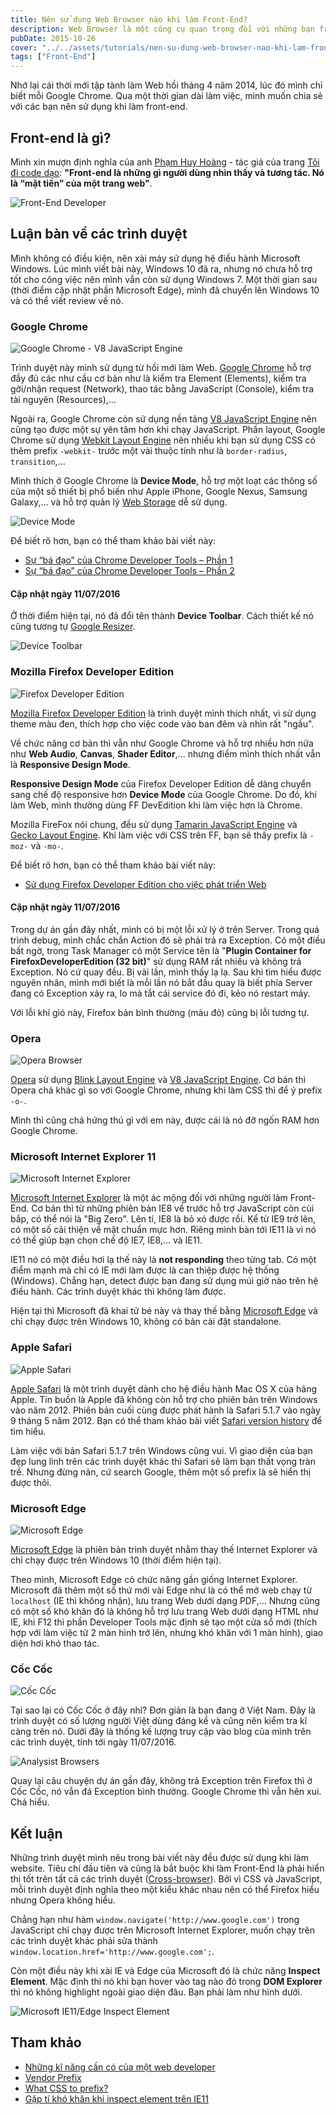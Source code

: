 ```yaml
---
title: Nên sử dụng Web Browser nào khi làm Front-End?
description: Web Browser là một công cụ quan trọng đối với những bạn front-end developer. Mình chia sẻ nên sử dụng web browser nào khi làm front-end. Điều này, mình rút ra được trong quá trình làm việc.
pubDate: 2015-10-26
cover: "../../assets/tutorials/nen-su-dung-web-browser-nao-khi-lam-front-end/frontend.jpg"
tags: ["Front-End"]
---
```


Nhớ lại cái thời mới tập tành làm Web hồi tháng 4 năm 2014, lúc đó mình chỉ biết mỗi Google Chrome. Qua một thời gian dài làm việc, mình muốn chia sẻ với các bạn nên sử dụng khi làm front-end.

## Front-end là gì?

Mình xin mượn định nghĩa của anh [Phạm Huy Hoàng](https://toidicodedao.wordpress.com/about/) - tác giả của trang [Tôi đi code dạo](https://toidicodedao.wordpress.com): **"Front-end là những gì người dùng nhìn thấy và tương tác. Nó là “mặt tiền” của một trang web"**.

![Front-End Developer](../../assets/tutorials/nen-su-dung-web-browser-nao-khi-lam-front-end/frontend.jpg)

## Luận bàn về các trình duyệt

Mình không có điều kiện, nên xài máy sử dụng hệ điều hành Microsoft Windows. Lúc mình viết bài này, Windows 10 đã ra, nhưng nó chưa hỗ trợ tốt cho công việc nên mình vẫn còn sử dụng Windows 7. Một thời gian sau (thời điểm cập nhật phần Microsoft Edge), mình đã chuyển lên Windows 10 và có thể viết review về nó.

### Google Chrome

![Google Chrome - V8 JavaScript Engine](../../assets/tutorials/nen-su-dung-web-browser-nao-khi-lam-front-end/Chrome-V8.png)

Trình duyệt này mình sử dụng từ hồi mới làm Web. [Google Chrome](https://en.wikipedia.org/wiki/Google_Chrome) hỗ trợ đầy đủ các như cầu cơ bản như là kiểm tra Element (Elements), kiểm tra gởi/nhận request (Network), thao tác bằng JavaScript (Console), kiểm tra tài nguyên (Resources),...

Ngoài ra, Google Chrome còn sử dụng nền tảng [V8 JavaScript Engine](<https://en.wikipedia.org/wiki/V8_(JavaScript_engine)>) nên cũng tạo được một sự yên tâm hơn khi chạy JavaScript. Phần layout, Google Chrome sử dụng [Webkit Layout Engine](https://en.wikipedia.org/wiki/WebKit) nên nhiều khi bạn sử dụng CSS có thêm prefix `-webkit-` trước một vài thuộc tính như là `border-radius`, `transition`,...

Mình thích ở Google Chrome là **Device Mode**, hỗ trợ một loạt các thông số của một số thiết bị phổ biến như Apple iPhone, Google Nexus, Samsung Galaxy,... và hỗ trợ quản lý [Web Storage](http://www.w3.org/TR/webstorage/) dễ sử dụng.

![Device Mode](../../assets/tutorials/nen-su-dung-web-browser-nao-khi-lam-front-end/chrome-devices.png)

Để biết rõ hơn, bạn có thể tham khảo bài viết này:

- [Sự “bá đạo” của Chrome Developer Tools – Phần 1](https://toidicodedao.wordpress.com/2015/10/08/su-ba-dao-cua-chrome-developer-tools-phan-1/)
- [Sự “bá đạo” của Chrome Developer Tools – Phần 2](https://toidicodedao.wordpress.com/2015/10/13/su-ba-dao-cua-chrome-developer-tools-phan-2/)

#### Cập nhật ngày 11/07/2016

Ở thời điểm hiện tại, nó đã đổi tên thành **Device Toolbar**. Cách thiết kế nó cũng tương tự [Google Resizer](http://design.google.com/resizer/).

![Device Toolbar](../../assets/tutorials/nen-su-dung-web-browser-nao-khi-lam-front-end/device-toolbar.png)

### Mozilla Firefox Developer Edition

![Firefox Developer Edition](../../assets/tutorials/nen-su-dung-web-browser-nao-khi-lam-front-end/DevEdition.png)

[Mozilla Firefox Developer Edition](https://www.mozilla.org/en-US/firefox/developer/) là trình duyệt mình thích nhất, vì sử dụng theme màu đen, thích hợp cho việc code vào ban đêm và nhìn rất "ngầu".

Về chức năng cơ bản thì vẫn như Google Chrome và hỗ trợ nhiều hơn nữa như **Web Audio**, **Canvas**, **Shader Editor**,... nhưng điểm mình thích nhất vẫn là **Responsive Design Mode**.

**Responsive Design Mode** của Firefox Developer Edition dễ dàng chuyển sang chế độ responsive hơn **Device Mode** của Google Chrome. Do đó, khi làm Web, mình thường dùng FF DevEdition khi làm việc hơn là Chrome.

Mozilla FireFox nói chung, đều sử dụng [Tamarin JavaScript Engine](<https://en.wikipedia.org/wiki/Tamarin_(software)>) và [Gecko Layout Engine](<https://en.wikipedia.org/wiki/Gecko_(software)>). Khi làm việc với CSS trên FF, bạn sẽ thấy prefix là `-moz-` và `-mo-`.

Để biết rõ hơn, bạn có thể tham khảo bài viết này:

- [Sử dụng Firefox Developer Edition cho việc phát triển Web](http://code.tutsplus.com/vi/tutorials/using-firefox-developer-edition-for-web-development--cms-23793)

#### Cập nhật ngày 11/07/2016

Trong dự án gần đây nhất, mình có bị một lỗi xử lý ở trên Server. Trong quá trình debug, mình chắc chắn Action đó sẽ phải trả ra Exception. Có một điều bất ngờ, trong Task Manager có một Service tên là "**Plugin Container for FirefoxDeveloperEdition (32 bit)**" sử dụng RAM rất nhiều và không trả Exception. Nó cứ quay đều. Bị vài lần, mình thấy lạ lạ. Sau khi tìm hiểu được nguyên nhân, mình mới biết là mỗi lần nó bắt đầu quay là biết phía Server đang có Exception xảy ra, lo mà tắt cái service đó đi, kẻo nó restart máy.

Với lỗi khỉ gió này, Firefox bản bình thường (màu đỏ) cũng bị lỗi tương tự.

### Opera

![Opera Browser](../../assets/tutorials/nen-su-dung-web-browser-nao-khi-lam-front-end/opera.jpg)

[Opera](http://www.opera.com) sử dụng [Blink Layout Engine](<https://en.wikipedia.org/wiki/Blink_(web_engine)>) và [V8 JavaScript Engine](<https://en.wikipedia.org/wiki/V8_(JavaScript_engine)>). Cơ bản thì Opera chả khác gì so với Google Chrome, nhưng khi làm CSS thì để ý prefix `-o-`.

Mình thì cũng chả hứng thú gì với em này, được cái là nó đỡ ngốn RAM hơn Google Chrome.

### Microsoft Internet Explorer 11

![Microsoft Internet Explorer](../../assets/tutorials/nen-su-dung-web-browser-nao-khi-lam-front-end/ie.png)

[Microsoft Internet Explorer](https://en.wikipedia.org/wiki/Internet_Explorer) là một ác mộng đối với những người làm Front-End. Cơ bản thì từ những phiên bản IE8 về trước hỗ trợ JavaScript còn cùi bắp, có thể nói là "Big Zero". Lên tí, IE8 là bỏ xó được rồi. Kể từ IE9 trở lên, có một số cải thiện về mặt chuẩn mực hơn. Riêng mình bàn tới IE11 là vì nó có thể giúp bạn chọn chế độ IE7, IE8,... và IE11.

IE11 nó có một điều hơi lạ thế này là **not responding** theo từng tab. Có một điểm mạnh mà chỉ có IE mới làm được là can thiệp được hệ thống (Windows). Chẳng hạn, detect được bạn đang sử dụng múi giờ nào trên hệ điều hành. Các trình duyệt khác thì không làm được.

Hiện tại thì Microsoft đã khai tử bé này và thay thế bằng [Microsoft Edge](https://en.wikipedia.org/wiki/Microsoft_Edge) và chỉ chạy được trên Windows 10, không có bản cài đặt standalone.

### Apple Safari

![Apple Safari](../../assets/tutorials/nen-su-dung-web-browser-nao-khi-lam-front-end/safari.png)

[Apple Safari](<https://en.wikipedia.org/wiki/Safari_(web_browser)>) là một trình duyệt dành cho hệ điều hành Mac OS X của hãng Apple. Tin buồn là Apple đã không còn hỗ trợ cho phiên bản trên Windows vào năm 2012. Phiên bản cuối cùng được phát hành là Safari 5.1.7 vào ngày 9 tháng 5 năm 2012. Bạn có thể tham khảo bài viết [Safari version history](https://en.wikipedia.org/wiki/Safari_version_history) để tìm hiểu.

Làm việc với bản Safari 5.1.7 trên Windows cũng vui. Vì giao diện của bạn đẹp lung linh trên các trình duyệt khác thì Safari sẽ làm bạn thất vọng tràn trề. Nhưng đừng nản, cứ search Google, thêm một số prefix là sẽ hiển thị được thôi.

### Microsoft Edge

![Microsoft Edge](../../assets/tutorials/nen-su-dung-web-browser-nao-khi-lam-front-end/edge.png)

[Microsoft Edge](https://en.wikipedia.org/wiki/Microsoft_Edge) là phiên bản trình duyệt nhằm thay thế Internet Explorer và chỉ chạy được trên Windows 10 (thời điểm hiện tại).

Theo mình, Microsoft Edge có chức năng gần giống Internet Explorer. Microsoft đã thêm một số thứ mới vài Edge như là có thể mở web chạy từ `localhost` (IE thì không nhận), lưu trang Web dưới dạng PDF,... Nhưng cũng có một số khó khăn đó là không hỗ trợ lưu trang Web dưới dạng HTML như IE, khi F12 thì phần Developer Tools mặc định sẽ tạo một cửa sổ mới (thích hợp với làm việc từ 2 màn hình trở lên, nhưng khó khăn với 1 màn hình), giao diện hơi khó thao tác.

### Cốc Cốc

![Cốc Cốc](../../assets/tutorials/nen-su-dung-web-browser-nao-khi-lam-front-end/coccoc.png)

Tại sao lại có Cốc Cốc ở đây nhỉ? Đơn giản là bạn đang ở Việt Nam. Đây là trình duyệt có số lượng người Việt dùng đáng kể và cũng nên kiểm tra kĩ càng trên nó. Dưới đây là thống kế lượng truy cập vào blog của mình trên các trình duyệt, tính tới ngày 11/07/2016.

![Analysist Browsers](../../assets/tutorials/nen-su-dung-web-browser-nao-khi-lam-front-end/analysist-browsers.png)

Quay lại câu chuyện dự án gần đây, không trả Exception trên Firefox thì ở Cốc Cốc, nó vẫn đá Exception bình thường. Google Chrome thì vẫn hên xui. Chả hiểu.

## Kết luận

Những trình duyệt mình nêu trong bài viết này đều được sử dụng khi làm website. Tiêu chí đầu tiên và cũng là bắt buộc khi làm Front-End là phải hiển thị tốt trên tất cả các trình duyệt ([Cross-browser](https://en.wikipedia.org/wiki/Cross-browser)). Bởi vì CSS và JavaScript, mỗi trình duyệt định nghĩa theo một kiểu khác nhau nên có thể Firefox hiểu nhưng Opera không hiểu.

Chẳng hạn như hàm `window.navigate('http://www.google.com')` trong JavaScript chỉ chạy được trên Microsoft Internet Explorer, muốn chạy trên các trình duyệt khác phải sửa thành `window.location.href='http://www.google.com';`.

Còn một điều này khi xài IE và Edge của Microsoft đó là chức năng **Inspect Element**. Mặc định thì nó khi bạn hover vào tag nào đó trong **DOM Explorer** thì nó không highlight ngoài giao diện đâu. Bạn phải làm như hình dưới.

![Microsoft IE11/Edge Inspect Element](../../assets/tutorials/nen-su-dung-web-browser-nao-khi-lam-front-end/inspect-element.png)

## Tham khảo

- [Những kĩ năng cần có của một web developer](https://toidicodedao.wordpress.com/2015/08/18/nhung-ki-nang-can-co-cua-mot-web-developer/)
- [Vendor Prefix](https://developer.mozilla.org/en-US/docs/Glossary/Vendor_Prefix)
- [What CSS to prefix?](http://shouldiprefix.com)
- [Gặp tí khó khăn khi inspect element trên IE11](http://daynhauhoc.com/t/gap-ti-kho-khan-khi-inspect-element-tren-ie11/11612/2)
